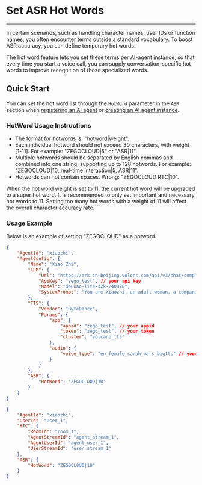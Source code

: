 # Set ASR Hot Words

---

In certain scenarios, such as handling character names, user IDs or function names, you often encounter terms outside a standard vocabulary. To boost ASR accuracy, you can define temporary hot words.

The hot word feature lets you set these terms per AI-agent instance, so that every time you start a voice call, you can supply conversation-specific hot words to improve recognition of those specialized words.

## Quick Start

You can set the hot word list through the `HotWord` parameter in the `ASR` section when [registering an AI agent](./../API%20reference/Agent%20Configuration%20Management/Register%20Agent.mdx) or [creating an AI agent instance](./../API%20reference/Agent%20Instance%20Management/Create%20Agent%20instance.mdx).

### HotWord Usage Instructions

- The format for hotwords is: "hotword|weight".
- Each individual hotword should not exceed 30 characters, with weight [1-11]. For example: "ZEGOCLOUD|5" or "ASR|11".
- Multiple hotwords should be separated by English commas and combined into one string, supporting up to 128 hotwords. For example: "ZEGOCLOUD|10, real-time interaction|5, ASR|11".
- Hotwords can not contain spaces. Wrong: "ZEGOCLOUD RTC|10".

<Note title="Note">When the hot word weight is set to 11, the current hot word will be upgraded to a super hot word. It is recommended to only set important and necessary hot words to 11. Setting too many hot words with a weight of 11 will affect the overall character accuracy rate.</Note>

### Usage Example

Below is an example of setting "ZEGOCLOUD" as a hotword.
<CodeGroup>
```json title="Call the RegisterAgent interface to set hot words" {25}
{
    "AgentId": "xiaozhi",
    "AgentConfig": {
        "Name": "Xiao Zhi",
        "LLM": {
            "Url": "https://ark.cn-beijing.volces.com/api/v3/chat/completions",
            "ApiKey": "zego_test", // your api key
            "Model": "doubao-lite-32k-240828",
            "SystemPrompt": "You are Xiaozhi, an adult woman, a companion assistant **created by ZEGOClOUD**. knowledgeable in both astronomy and geography, intelligent, wise, enthusiastic, and friendly. \nDialogue requirements: 1. Dialogue with users according to the requirements of the persona. \n2.No more than 100 words."
        },
        "TTS": {
            "Vendor": "ByteDance",
            "Params": {
                "app": {
                    "appid": "zego_test", // your appid
                    "token": "zego_test", // your token
                    "cluster": "volcano_tts"
                },
                "audio": {
                    "voice_type": "en_female_sarah_mars_bigtts" // your voice type
                }
            }
        },
        "ASR": {
            "HotWord": "ZEGOCLOUD|10"
        }
    }
}
```

```json title="Call the CreateAgentInstance interface to set hot words" {11}
{
    "AgentId": "xiaozhi",
    "UserId": "user_1",
    "RTC": {
        "RoomId": "room_1",
        "AgentStreamId": "agent_stream_1",
        "AgentUserId": "agent_user_1",
        "UserStreamId": "user_stream_1"
    },
    "ASR": {
        "HotWord": "ZEGOCLOUD|10"
    }
}
```
</CodeGroup>